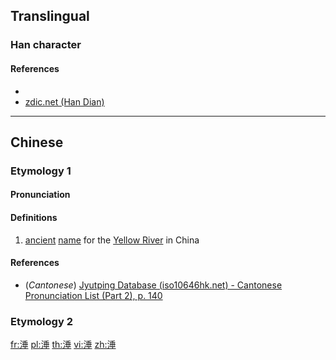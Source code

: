 {{character info/new}}
==Translingual==

===Han character===
{{Han char|rn=85|rad=水|as=08|sn=11|four=|canj=EHJM|ids=⿰氵垂}}

====References====
* {{Han ref|kx=0628.140|dkj=17596|dj=1030.060|hdz=31651.050|uh=6DB6|ud=28086}}
* [http://www.zdic.net/z/1d/js/6DB6.htm zdic.net (Han Dian)]

----

==Chinese==
{{zh-forms}}

===Etymology 1===
====Pronunciation====
{{zh-pron
|m=tuō
|c=to1
|mc=y
|oc=y
|ma=
|cat=pn
}}

====Definitions====
{{zh-hanzi}}

# {{lb|zh|archaic}} [[ancient]] [[name]] for the [[Yellow River]] in China

====References====
* (''Cantonese'') [http://www.iso10646hk.net/jp/document/download.jsp Jyutping Database (iso10646hk.net) - Cantonese Pronunciation List (Part 2), p. 140]

===Etymology 2===
{{zh-see|唾|v}}

[[fr:涶]]
[[pl:涶]]
[[th:涶]]
[[vi:涶]]
[[zh:涶]]